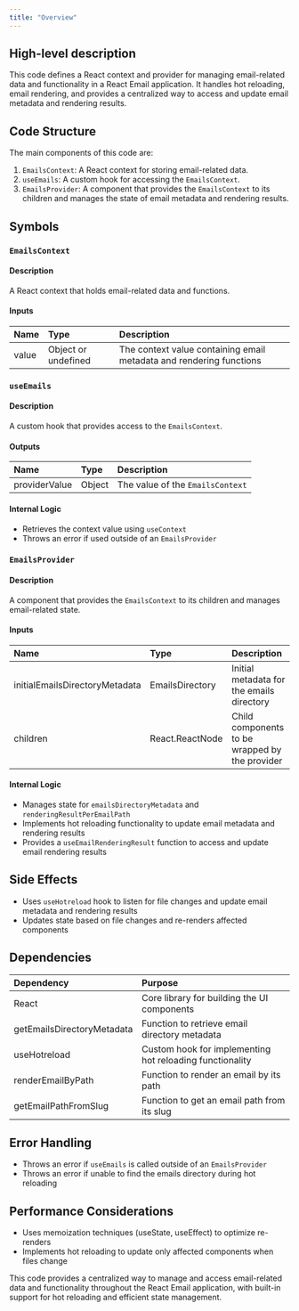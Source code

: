 ```yaml
---
title: "Overview"
---
```


## High-level description
This code defines a React context and provider for managing email-related data and functionality in a React Email application. It handles hot reloading, email rendering, and provides a centralized way to access and update email metadata and rendering results.

## Code Structure
The main components of this code are:
1. `EmailsContext`: A React context for storing email-related data.
2. `useEmails`: A custom hook for accessing the `EmailsContext`.
3. `EmailsProvider`: A component that provides the `EmailsContext` to its children and manages the state of email metadata and rendering results.

## Symbols

### `EmailsContext`
#### Description
A React context that holds email-related data and functions.

#### Inputs
| Name | Type | Description |
|:-----|:-----|:------------|
| value | Object or undefined | The context value containing email metadata and rendering functions |

### `useEmails`
#### Description
A custom hook that provides access to the `EmailsContext`.

#### Outputs
| Name | Type | Description |
|:-----|:-----|:------------|
| providerValue | Object | The value of the `EmailsContext` |

#### Internal Logic
- Retrieves the context value using `useContext`
- Throws an error if used outside of an `EmailsProvider`

### `EmailsProvider`
#### Description
A component that provides the `EmailsContext` to its children and manages email-related state.

#### Inputs
| Name | Type | Description |
|:-----|:-----|:------------|
| initialEmailsDirectoryMetadata | EmailsDirectory | Initial metadata for the emails directory |
| children | React.ReactNode | Child components to be wrapped by the provider |

#### Internal Logic
- Manages state for `emailsDirectoryMetadata` and `renderingResultPerEmailPath`
- Implements hot reloading functionality to update email metadata and rendering results
- Provides a `useEmailRenderingResult` function to access and update email rendering results

## Side Effects
- Uses `useHotreload` hook to listen for file changes and update email metadata and rendering results
- Updates state based on file changes and re-renders affected components

## Dependencies
| Dependency | Purpose |
|:-----------|:--------|
| React | Core library for building the UI components |
| getEmailsDirectoryMetadata | Function to retrieve email directory metadata |
| useHotreload | Custom hook for implementing hot reloading functionality |
| renderEmailByPath | Function to render an email by its path |
| getEmailPathFromSlug | Function to get an email path from its slug |

## Error Handling
- Throws an error if `useEmails` is called outside of an `EmailsProvider`
- Throws an error if unable to find the emails directory during hot reloading

## Performance Considerations
- Uses memoization techniques (useState, useEffect) to optimize re-renders
- Implements hot reloading to update only affected components when files change

This code provides a centralized way to manage and access email-related data and functionality throughout the React Email application, with built-in support for hot reloading and efficient state management.